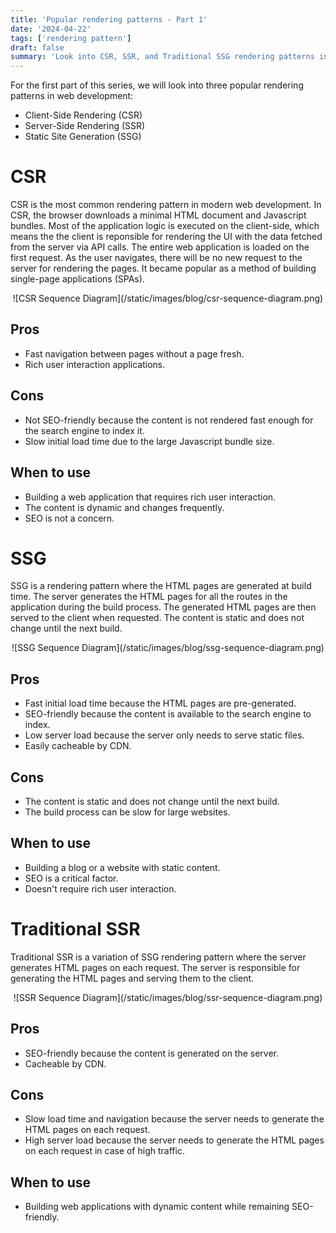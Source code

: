 ```yaml
---
title: 'Popular rendering patterns - Part 1'
date: '2024-04-22'
tags: ['rendering pattern']
draft: false
summary: 'Look into CSR, SSR, and Traditional SSG rendering patterns in web development.'
---
```


For the first part of this series, we will look into three popular rendering patterns in web development:

- Client-Side Rendering (CSR)
- Server-Side Rendering (SSR)
- Static Site Generation (SSG)

# CSR

CSR is the most common rendering pattern in modern web development. In CSR, the browser downloads a minimal HTML document and Javascript bundles. Most of the application logic is executed on the client-side, which means the the client is reponsible for rendering the UI with the data fetched from the server via API calls. The entire web application is loaded on the first request. As the user navigates, there will be no new request to the server for rendering the pages. It became popular as a method of building single-page applications (SPAs).

<p align="center">![CSR Sequence Diagram](/static/images/blog/csr-sequence-diagram.png)</p>

## Pros

- Fast navigation between pages without a page fresh.
- Rich user interaction applications.

## Cons

- Not SEO-friendly because the content is not rendered fast enough for the search engine to index it.
- Slow initial load time due to the large Javascript bundle size.

## When to use

- Building a web application that requires rich user interaction.
- The content is dynamic and changes frequently.
- SEO is not a concern.

# SSG

SSG is a rendering pattern where the HTML pages are generated at build time. The server generates the HTML pages for all the routes in the application during the build process. The generated HTML pages are then served to the client when requested. The content is static and does not change until the next build.

<p align="center">![SSG Sequence Diagram](/static/images/blog/ssg-sequence-diagram.png)</p>

## Pros

- Fast initial load time because the HTML pages are pre-generated.
- SEO-friendly because the content is available to the search engine to index.
- Low server load because the server only needs to serve static files.
- Easily cacheable by CDN.

## Cons

- The content is static and does not change until the next build.
- The build process can be slow for large websites.

## When to use

- Building a blog or a website with static content.
- SEO is a critical factor.
- Doesn't require rich user interaction.

# Traditional SSR

Traditional SSR is a variation of SSG rendering pattern where the server generates HTML pages on each request. The server is responsible for generating the HTML pages and serving them to the client.

<p align="center">![SSR Sequence Diagram](/static/images/blog/ssr-sequence-diagram.png)</p>

## Pros

- SEO-friendly because the content is generated on the server.
- Cacheable by CDN.

## Cons

- Slow load time and navigation because the server needs to generate the HTML pages on each request.
- High server load because the server needs to generate the HTML pages on each request in case of high traffic.

## When to use

- Building web applications with dynamic content while remaining SEO-friendly.
